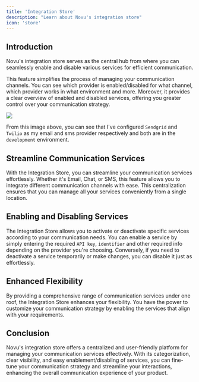 ```yaml
---
title: 'Integration Store'
description: "Learn about Novu's integration store"
icon: 'store'
---
```


## Introduction
Novu's integration store serves as the central hub from where you can seamlessly enable and disable various services for efficient communication.

This feature simplifies the process of managing your communication channels. You can see which provider is enabled/disabled for what channel, which provider works in what environment and more. Moreover, it provides a clear overview of enabled and disabled services, offering you greater control over your communication strategy.

<Frame caption="The integration store shows you a glimpse of all the providers"><img src="/images/integration-store-central.png" /> </Frame>

From this image above, you can see that I've configured `Sendgrid` and `Twilio` as my email and sms provider respectively and both are in the `development` environment.

## Streamline Communication Services

With the Integration Store, you can streamline your communication services effortlessly. Whether it's Email, Chat, or SMS, this feature allows you to integrate different communication channels with ease. This centralization ensures that you can manage all your services conveniently from a single location.

## Enabling and Disabling Services

The Integration Store allows you to activate or deactivate specific services according to your communication needs. You can enable a service by simply entering the required `API key`, `identifier` and other required info depending on the provider you're choosing. Conversely, if you need to deactivate a service temporarily or make changes, you can disable it just as effortlessly.

## Enhanced Flexibility

By providing a comprehensive range of communication services under one roof, the Integration Store enhances your flexibility. You have the power to customize your communication strategy by enabling the services that align with your requirements.

## Conclusion

Novu's integration store offers a centralized and user-friendly platform for managing your communication services effectively. With its categorization, clear visibility, and easy enablement/disabling of services, you can fine-tune your communication strategy and streamline your interactions, enhancing the overall communication experience of your product.